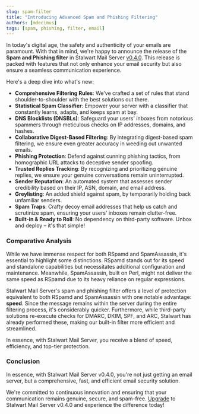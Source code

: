 ```yaml
---
slug: spam-filter
title: "Introducing Advanced Spam and Phishing Filtering"
authors: [mdecimus]
tags: [spam, phishing, filter, email]
---
```


In today's digital age, the safety and authenticity of your emails are paramount. With that in mind, we're happy to announce the release of the **Spam and Phishing filter** in Stalwart Mail Server [v0.4.0](https://github.com/stalwartlabs/mail-server/releases/tag/v0.4.0). This release is packed with features that not only enhance your email security but also ensure a seamless communication experience.

Here's a deep dive into what's new:

- **Comprehensive Filtering Rules**: We've crafted a set of rules that stand shoulder-to-shoulder with the best solutions out there.
- **Statistical Spam Classifier**: Empower your server with a classifier that constantly learns, adapts, and keeps spam at bay.
- **DNS Blocklists (DNSBLs)**: Safeguard your users' inboxes from notorious spammers through meticulous checks on IP addresses, domains, and hashes.
- **Collaborative Digest-Based Filtering**: By integrating digest-based spam filtering, we ensure even greater accuracy in weeding out unwanted emails.
- **Phishing Protection**: Defend against cunning phishing tactics, from homographic URL attacks to deceptive sender spoofing.
- **Trusted Replies Tracking**: By recognizing and prioritizing genuine replies, we ensure your genuine conversations remain uninterrupted.
- **Sender Reputation**: An automated system that assesses sender credibility based on their IP, ASN, domain, and email address.
- **Greylisting**: An added shield against spam, by temporarily holding back unfamiliar senders.
- **Spam Traps**: Crafty decoy email addresses that help us catch and scrutinize spam, ensuring your users' inboxes remain clutter-free.
- **Built-in & Ready to Roll**: No dependency on third-party software. Unbox and deploy – it's that simple!

### Comparative Analysis

While we have immense respect for both RSpamd and SpamAssassin, it's essential to highlight some distinctions. RSpamd stands out for its speed and standalone capabilities but necessitates additional configuration and maintenance. Meanwhile, SpamAssassin, built on Perl, might not deliver the same speed as RSpamd due to its heavy reliance on regular expressions.

Stalwart Mail Server's spam and phishing filter offers a level of protection equivalent to both RSpamd and SpamAssassin with one notable advantage: **speed**. Since the message remains within the server during the entire filtering process, it's considerably quicker. Furthermore, while third-party solutions re-execute checks for DMARC, DKIM, SPF, and ARC, Stalwart has already performed these, making our built-in filter more efficient and streamlined.

In essence, with Stalwart Mail Server, you receive a blend of speed, efficiency, and top-tier protection.

### Conclusion

In essence, with Stalwart Mail Server v0.4.0, you're not just getting an email server, but a comprehensive, fast, and efficient email security solution.

We're committed to continuous innovation and ensuring that your communication remains genuine, secure, and spam-free. [Upgrade](https://github.com/stalwartlabs/mail-server/blob/v0.4.0/UPGRADING.md) to Stalwart Mail Server v0.4.0 and experience the difference today!